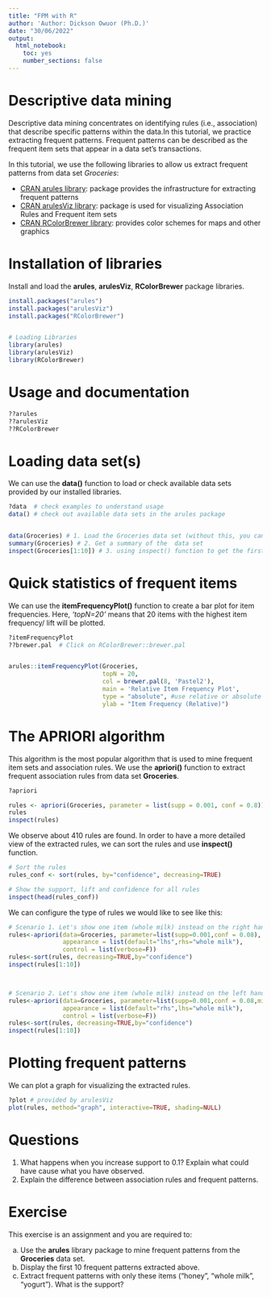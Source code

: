 ```yaml
---
title: "FPM with R"
author: 'Author: Dickson Owuor (Ph.D.)'
date: "30/06/2022"
output: 
  html_notebook:
    toc: yes
    number_sections: false
---
```



# Descriptive data mining
Descriptive data mining concentrates on identifying rules (i.e., association) that describe specific patterns within the data.In this tutorial, we practice extracting frequent patterns. Frequent patterns can be described as the frequent item sets that appear in a data set's transactions.

In this tutorial, we use the following libraries to allow us extract frequent patterns from data set *Groceries*:

* [CRAN arules library](https://cran.r-project.org/web/packages/arules/index.html): package provides the infrastructure for extracting frequent patterns
* [CRAN arulesViz library](https://cran.r-project.org/web/packages/arulesViz/index.html): package is used for visualizing Association Rules and Frequent item sets
* [CRAN RColorBrewer library](https://cran.r-project.org/web/packages/RColorBrewer/index.html): provides color schemes for maps and other graphics



# Installation of libraries
Install and load the **arules**, **arulesViz**, **RColorBrewer** package libraries.

```r
install.packages("arules")
install.packages("arulesViz")
install.packages("RColorBrewer")


# Loading Libraries
library(arules)
library(arulesViz)
library(RColorBrewer)
```

# Usage and documentation


```r
??arules
??arulesViz
??RColorBrewer

```

# Loading data set(s)
We can use the **data()** function to load or check available data sets provided by our installed libraries.


```r
?data  # check examples to understand usage
data() # check out available data sets in the arules package


data(Groceries) # 1. Load the Groceries data set (without this, you cannot use the data set)
summary(Groceries) # 2. Get a summary of the  data set
inspect(Groceries[1:10]) # 3. using inspect() function to get the first 10 transactions

```

# Quick statistics of frequent items
We can use the **itemFrequencyPlot()** function to create a bar plot for item frequencies. Here, *'topN=20'* means that 20 items with the highest item frequency/ lift will be plotted.

```r
?itemFrequencyPlot
??brewer.pal  # Click on RColorBrewer::brewer.pal	


arules::itemFrequencyPlot(Groceries, 
                          topN = 20, 
                          col = brewer.pal(8, 'Pastel2'),
                          main = 'Relative Item Frequency Plot',
                          type = "absolute", #use relative or absolute
                          ylab = "Item Frequency (Relative)")
```

# The APRIORI algorithm
This algorithm is the most popular algorithm that is used to mine frequent item sets and  association rules. We use the **apriori()** function to extract frequent association rules from data set **Groceries**.

```r
?apriori

rules <- apriori(Groceries, parameter = list(supp = 0.001, conf = 0.8))
rules
inspect(rules)

```

We observe about 410 rules are found. In order to have a more detailed view of the extracted rules, we can sort the rules and use **inspect()** function.


```r
# Sort the rules
rules_conf <- sort(rules, by="confidence", decreasing=TRUE)

# Show the support, lift and confidence for all rules
inspect(head(rules_conf))

```

We can configure the type of rules we would like to see like this:


```r
# Scenario 1. Let's show one item (whole milk) instead on the right hand side(rhs)
rules<-apriori(data=Groceries, parameter=list(supp=0.001,conf = 0.08), 
               appearance = list(default="lhs",rhs="whole milk"),
               control = list(verbose=F))
rules<-sort(rules, decreasing=TRUE,by="confidence")
inspect(rules[1:10])



# Scenario 2. Let's show one item (whole milk) instead on the left hand side (lhs)
rules<-apriori(data=Groceries, parameter=list(supp=0.001,conf = 0.08,minlen=2), 
               appearance = list(default="rhs",lhs="whole milk"),
               control = list(verbose=F))
rules<-sort(rules, decreasing=TRUE,by="confidence")
inspect(rules[1:10])

```


# Plotting frequent patterns
We can plot a graph for visualizing the extracted rules.

```r
?plot # provided by arulesViz
plot(rules, method="graph", interactive=TRUE, shading=NULL)

```


# Questions
1. What happens when you increase support to 0.1? Explain what could have cause what you have observed.
2. Explain the difference between association rules and frequent patterns.


# Exercise
This exercise is an assignment and you are required to:

a. Use the **arules** library package to mine frequent patterns from the **Groceries** data set.
b. Display the first 10 frequent patterns extracted above.
c. Extract frequent patterns with only these items ("honey", "whole milk", "yogurt"). What is the support?
